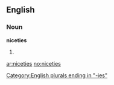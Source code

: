 ==English==

===Noun===
'''niceties'''

# {{plural of|[[nicety]]}}

[[Category:English plurals ending in "-ies"]]

[[ar:niceties]]
[[no:niceties]]